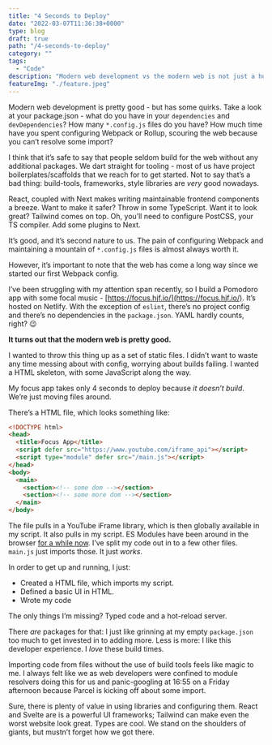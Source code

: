 ```yaml
---
title: "4 Seconds to Deploy"
date: "2022-03-07T11:36:38+0000"
type: blog
draft: true
path: "/4-seconds-to-deploy"
category: ""
tags:
  - "Code"
description: "Modern web development vs the modern web is not just a huge difference in practice, but a huge difference in deployment time, too"
featureImg: "./feature.jpeg"
---
```


Modern web development is pretty good - but has some quirks. Take a look at your package.json - what do you have in your `dependencies` and `devDependencies`? How many `*.config.js` files do you have? How much time have you spent configuring Webpack or Rollup, scouring the web because you can’t resolve some import?

I think that it’s safe to say that people seldom build for the web without any additional packages. We dart straight for tooling - most of us have project boilerplates/scaffolds that we reach for to get started. Not to say that’s a bad thing: build-tools, frameworks, style libraries are _very_ good nowadays.

React, coupled with Next makes writing maintainable frontend components a breeze. Want to make it safer? Throw in some TypeScript. Want it to look great? Tailwind comes on top. Oh, you’ll need to configure PostCSS, your TS compiler. Add some plugins to Next.

It’s good, and it’s second nature to us. The pain of configuring Webpack and maintaining a mountain of `*.config.js` files is almost always worth it.

However, it’s important to note that the web has come a long way since we started our first Webpack config.

I’ve been struggling with my attention span recently, so I build a Pomodoro app with some focal music - [https://focus.hjf.io/](https://focus.hjf.io/). It’s hosted on Netlify. With the exception of `eslint`, there’s no project config and there’s no dependencies in the `package.json`. YAML hardly counts, right? 😉

**It turns out that the modern web is pretty good.**

I wanted to throw this thing up as a set of static files. I didn’t want to waste any time messing about with config, worrying about builds failing. I wanted a HTML skeleton, with some JavaScript along the way.

My focus app takes only 4 seconds to deploy because _it doesn’t build_. We’re just moving files around.

There’s a HTML file, which looks something like:

```html
<!DOCTYPE html>
<head>
  <title>Focus App</title>
  <script defer src="https://www.youtube.com/iframe_api"></script>
  <script type="module" defer src="/main.js"></script>
</head>
<body>
  <main>
    <section><!-- some dom --></section>
    <section><!-- some more dom --></section>
  </main>
</body>
```

The file pulls in a YouTube iFrame library, which is then globally available in my script. It also pulls in my script. ES Modules have been around in the browser [for a while now](https://developer.mozilla.org/en-US/docs/Web/JavaScript/Guide/Modules#browser_support). I’ve split my code out in to a few other files. `main.js` just imports those. It just _works_.

In order to get up and running, I just:

- Created a HTML file, which imports my script.
- Defined a basic UI in HTML.
- Wrote my code

The only things I’m missing? Typed code and a hot-reload server.

There _are_ packages for that: I just like grinning at my empty `package.json` too much to get invested in to adding more. Less is more: I like this developer experience. I _love_ these build times.

Importing code from files without the use of build tools feels like magic to me. I always felt like we as web developers were confined to module resolvers doing this for us and panic-googling at 16:55 on a Friday afternoon because Parcel is kicking off about some import.

Sure, there is plenty of value in using libraries and configuring them. React and Svelte are is a powerful UI frameworks; Tailwind can make even the worst website look great. Types are cool. We stand on the shoulders of giants, but mustn’t forget how we got there.
